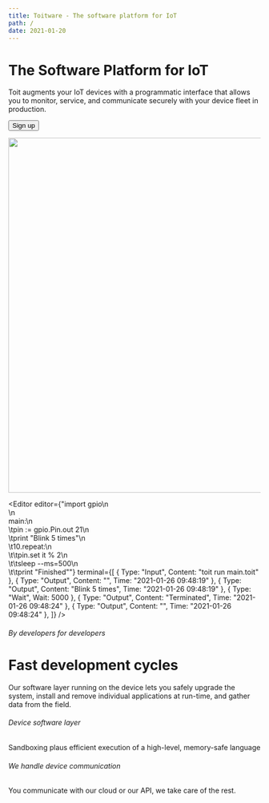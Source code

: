 ```yaml
---
title: Toitware - The software platform for IoT
path: /
date: 2021-01-20
---
```



<HorizontalBlock theme={pinkWhiteTheme}>
<HorizontalBlockItem>

# The Software Platform for IoT

Toit augments your IoT devices with a programmatic interface that allows you to monitor, service, and
communicate securely with your device fleet in production.

<Button>Sign up</Button>

</HorizontalBlockItem>
<HorizontalBlockItem>

<img src={TestImage} style="width:710px" />

</HorizontalBlockItem>
</HorizontalBlock>

<HorizontalBlock theme={whiteBlueTheme} last>
<HorizontalBlockItem>

<Editor editor={"import gpio\n\
\n\
main:\n\
\tpin := gpio.Pin.out 21\n\
\tprint \"Blink 5 times\"\n\
\t10.repeat:\n\
\t\tpin.set it % 2\n\
\t\tsleep --ms=500\n\
\t\tprint \"Finished\""} terminal={[
  { Type: "Input", Content: "toit run main.toit" },
  { Type: "Output", Content: "<process initiated>", Time: "2021-01-26 09:48:19" },
  { Type: "Output", Content: "Blink 5 times", Time: "2021-01-26 09:48:19" },
  { Type: "Wait", Wait: 5000 },
  { Type: "Output", Content: "Terminated", Time: "2021-01-26 09:48:24" },
  { Type: "Output", Content: "<process terminated>", Time: "2021-01-26 09:48:24" },
]} />

</HorizontalBlockItem>
<HorizontalBlockItem>

###### By developers for developers

# Fast development cycles

Our software layer running on the device lets you safely upgrade the system, install and remove individual applications at run-time, and gather data from the field.

<HighLights>
  <HighLight>

<CodeIcon />

###### Device software layer

Sandboxing plaus efficient execution of a high-level, memory-safe language

  </HighLight>
  <HighLight>

<ConnectionIcon />

###### We handle device communication

You communicate with our cloud or our API, we take care of the rest.

  </HighLight>
</HighLights>

</HorizontalBlockItem>
</HorizontalBlock>
